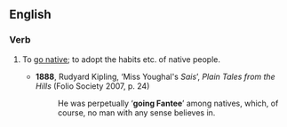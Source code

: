 ==English==
{{rfe|en}}
===Verb===
{{en-verb|go<goes,,went,gone> Fantee}}

# {{lb|en|archaic}} To [[go native]]; to adopt the habits etc. of native people.
#* '''1888''', Rudyard Kipling, ‘Miss Youghal's ''Sais''’, ''Plain Tales from the Hills'' (Folio Society 2007, p. 24)
#*: He was perpetually ‘'''going Fantee'''’ among natives, which, of course, no man with any sense believes in.